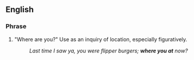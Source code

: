 ==English==

===Phrase===
{{infl|en|Phrasebook|head=[[where]] [[you]] [[at]]}}

# {{proscribed|nonstandard|slang|set phrase}} "Where are you?"  Use as an inquiry of location, especially figuratively.
#: ''Last time I saw ya, you were flipper burgers; '''where you at''' now?''